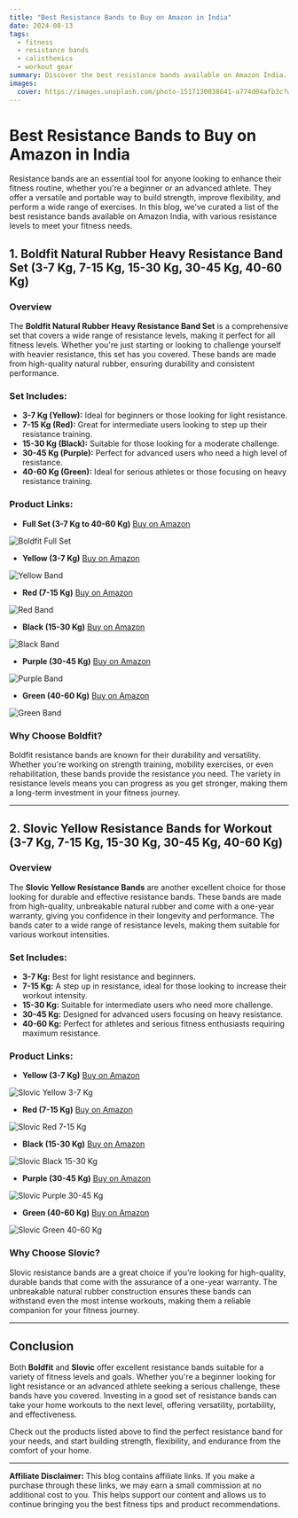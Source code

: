 ```yaml
---
title: "Best Resistance Bands to Buy on Amazon in India"
date: 2024-08-13
tags:
  - fitness
  - resistance bands
  - calisthenics
  - workout gear
summary: Discover the best resistance bands available on Amazon India. We've curated a list of top-quality options for your home workout, with various resistance levels to suit all fitness goals.
images:
  cover: https://images.unsplash.com/photo-1517130038641-a774d04afb3c?w=900&auto=format&fit=crop&q=60&ixlib=rb-4.0.3&ixid=M3wxMjA3fDB8MHxzZWFyY2h8Nnx8cmVzaXN0YW5jZSUyMGJhbmR8ZW58MHx8MHx8fDA%3D
---
```


# Best Resistance Bands to Buy on Amazon in India

Resistance bands are an essential tool for anyone looking to enhance their fitness routine, whether you're a beginner or an advanced athlete. They offer a versatile and portable way to build strength, improve flexibility, and perform a wide range of exercises. In this blog, we've curated a list of the best resistance bands available on Amazon India, with various resistance levels to meet your fitness needs.

## 1. Boldfit Natural Rubber Heavy Resistance Band Set (3-7 Kg, 7-15 Kg, 15-30 Kg, 30-45 Kg, 40-60 Kg)

### Overview

The **Boldfit Natural Rubber Heavy Resistance Band Set** is a comprehensive set that covers a wide range of resistance levels, making it perfect for all fitness levels. Whether you're just starting or looking to challenge yourself with heavier resistance, this set has you covered. These bands are made from high-quality natural rubber, ensuring durability and consistent performance.

### Set Includes:
- **3-7 Kg (Yellow):** Ideal for beginners or those looking for light resistance.
- **7-15 Kg (Red):** Great for intermediate users looking to step up their resistance training.
- **15-30 Kg (Black):** Suitable for those looking for a moderate challenge.
- **30-45 Kg (Purple):** Perfect for advanced users who need a high level of resistance.
- **40-60 Kg (Green):** Ideal for serious athletes or those focusing on heavy resistance training.

### Product Links:

- **Full Set (3-7 Kg to 40-60 Kg)**  [Buy on Amazon](https://amzn.to/3X3YSPG)  
  
![Boldfit Full Set](https://m.media-amazon.com/images/I/71Nlk657KcL._SX679_.jpg)

- **Yellow (3-7 Kg)**  [Buy on Amazon](https://amzn.to/4fLC3aL)
  
![Yellow Band](https://m.media-amazon.com/images/I/61pqeHoXFZL._SX679_.jpg)

- **Red (7-15 Kg)**  [Buy on Amazon](https://amzn.to/3WOgiOQ)  

![Red Band](https://m.media-amazon.com/images/I/61k+YuDZf9L._SX679_.jpg)

- **Black (15-30 Kg)**  [Buy on Amazon](https://amzn.to/4fHLKqP)  
  
![Black Band](https://m.media-amazon.com/images/I/51UWwpEZ9VL._SX679_.jpg)

- **Purple (30-45 Kg)**  [Buy on Amazon](https://amzn.to/3WOgPAk)  

![Purple Band](https://m.media-amazon.com/images/I/61B9rcEGKAL._SX679_.jpg)

- **Green (40-60 Kg)**  [Buy on Amazon](https://amzn.to/3WIMWl3)  

![Green Band](https://m.media-amazon.com/images/I/71heGCCydmL._SX679_.jpg)

### Why Choose Boldfit?

Boldfit resistance bands are known for their durability and versatility. Whether you're working on strength training, mobility exercises, or even rehabilitation, these bands provide the resistance you need. The variety in resistance levels means you can progress as you get stronger, making them a long-term investment in your fitness journey.

---

## 2. Slovic Yellow Resistance Bands for Workout (3-7 Kg, 7-15 Kg, 15-30 Kg, 30-45 Kg, 40-60 Kg)

### Overview

The **Slovic Yellow Resistance Bands** are another excellent choice for those looking for durable and effective resistance bands. These bands are made from high-quality, unbreakable natural rubber and come with a one-year warranty, giving you confidence in their longevity and performance. The bands cater to a wide range of resistance levels, making them suitable for various workout intensities.

### Set Includes:
- **3-7 Kg:** Best for light resistance and beginners.
- **7-15 Kg:** A step up in resistance, ideal for those looking to increase their workout intensity.
- **15-30 Kg:** Suitable for intermediate users who need more challenge.
- **30-45 Kg:** Designed for advanced users focusing on heavy resistance.
- **40-60 Kg:** Perfect for athletes and serious fitness enthusiasts requiring maximum resistance.

### Product Links:

- **Yellow (3-7 Kg)**  [Buy on Amazon](https://amzn.to/3X7kDOM)  

![Slovic Yellow 3-7 Kg](https://m.media-amazon.com/images/I/71wBFr11KQL._SX679_.jpg)

- **Red (7-15 Kg)**  [Buy on Amazon](https://amzn.to/3YK5291)  
  
![Slovic Red 7-15 Kg](https://m.media-amazon.com/images/I/7157hQELHjL._SX679_.jpg)

- **Black (15-30 Kg)**  [Buy on Amazon](https://amzn.to/3YFGf5S)  

![Slovic Black 15-30 Kg](https://m.media-amazon.com/images/I/71T-ez6gPWL._SX679_.jpg)

- **Purple (30-45 Kg)**  [Buy on Amazon](https://amzn.to/4dnpOiW)  

![Slovic Purple 30-45 Kg](https://m.media-amazon.com/images/I/71JCRLfoZ4L._SX679_.jpg)

- **Green (40-60 Kg)**  [Buy on Amazon](https://amzn.to/3Ay9Io8)  

![Slovic Green 40-60 Kg](https://m.media-amazon.com/images/I/81cOrJdXVPL._SX679_.jpg)

### Why Choose Slovic?

Slovic resistance bands are a great choice if you’re looking for high-quality, durable bands that come with the assurance of a one-year warranty. The unbreakable natural rubber construction ensures these bands can withstand even the most intense workouts, making them a reliable companion for your fitness journey.

---

## Conclusion

Both **Boldfit** and **Slovic** offer excellent resistance bands suitable for a variety of fitness levels and goals. Whether you're a beginner looking for light resistance or an advanced athlete seeking a serious challenge, these bands have you covered. Investing in a good set of resistance bands can take your home workouts to the next level, offering versatility, portability, and effectiveness.

Check out the products listed above to find the perfect resistance band for your needs, and start building strength, flexibility, and endurance from the comfort of your home.

---

**Affiliate Disclaimer:** This blog contains affiliate links. If you make a purchase through these links, we may earn a small commission at no additional cost to you. This helps support our content and allows us to continue bringing you the best fitness tips and product recommendations.
